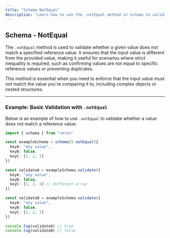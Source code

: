 ```yaml
---
title: "Schema NotEqual"
description: "Learn how to use the .notEqual method in Schema to validate if a value does not match a specified reference value."
---
```


## Schema - NotEqual

The `.notEqual` method is used to validate whether a given value does not match a specified reference value. It ensures that the input value is different from the provided value, making it useful for scenarios where strict inequality is required, such as confirming values are not equal to specific reference values or preventing duplicates.

This method is essential when you need to enforce that the input value must not match the value you're comparing it to, including complex objects or nested structures.

---

### Example: Basic Validation with `.notEqual`

Below is an example of how to use `.notEqual` to validate whether a value does not match a reference value:

```ts
import { schema } from "vkrun"

const exampleSchema = schema().notEqual({
  keyA: "any value",
  keyB: false,
  keyC: [1, 2, 3]
})

const validateA = exampleSchema.validate({
  keyA: "any value",
  keyB: false,
  keyC: [1, 2, 4] // different array
})

const validateB = exampleSchema.validate({
  keyA: "any value",
  keyB: false,
  keyC: [1, 2, 3]
})

console.log(validateA) // true
console.log(validateB) // false
```